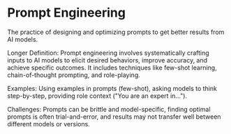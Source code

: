 # Prompt Engineering

The practice of designing and optimizing prompts to get better results from AI models.

Longer Definition: Prompt engineering involves systematically crafting inputs to AI models to elicit desired behaviors, improve accuracy, and achieve specific outcomes. It includes techniques like few-shot learning, chain-of-thought prompting, and role-playing.

Examples: Using examples in prompts (few-shot), asking models to think step-by-step, providing role context ("You are an expert in...").

Challenges: Prompts can be brittle and model-specific, finding optimal prompts is often trial-and-error, and results may not transfer well between different models or versions.